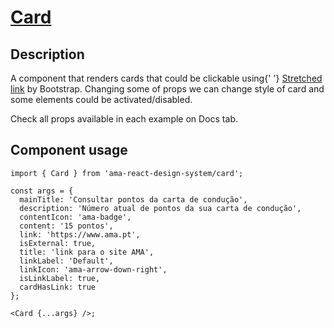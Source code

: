 
<Meta title="Components/Card/Card Docs" />

<h1 className="mb-32">
  <u>Card</u>
</h1>

<h2>Description </h2>
<p className="fs-16">
  A component that renders cards that could be clickable using{' '}
  <a href="https://getbootstrap.com/docs/5.1/helpers/stretched-link/"> Stretched link</a> by Bootstrap. Changing some of props we can change
  style of card and some elements could be activated/disabled.
</p>
<p className="fs-16">Check all props available in each example on Docs tab.</p>

<h2>Component usage</h2>

```tsx
import { Card } from 'ama-react-design-system/card';

const args = {
  mainTitle: 'Consultar pontos da carta de condução',
  description: 'Número atual de pontos da sua carta de condução',
  contentIcon: 'ama-badge',
  content: '15 pontos',
  link: 'https://www.ama.pt',
  isExternal: true,
  title: 'link para o site AMA',
  linkLabel: 'Default',
  linkIcon: 'ama-arrow-down-right',
  isLinkLabel: true,
  cardHasLink: true
};

<Card {...args} />;
```
